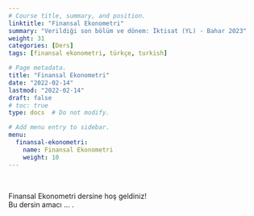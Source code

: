 ```yaml
---
# Course title, summary, and position.
linktitle: "Finansal Ekonometri"
summary: "Verildiği son bölüm ve dönem: İktisat (YL) - Bahar 2023"
weight: 31
categories: [Ders]
tags: [finansal ekonometri, türkçe, turkish]

# Page metadata.
title: "Finansal Ekonometri"
date: "2022-02-14"
lastmod: "2022-02-14"
draft: false
# toc: true
type: docs  # Do not modify.

# Add menu entry to sidebar.
menu:
  finansal-ekonometri:
    name: Finansal Ekonometri
    weight: 10
---
```


<br>

Finansal Ekonometri dersine hoş geldiniz!  
Bu dersin amacı ... .
